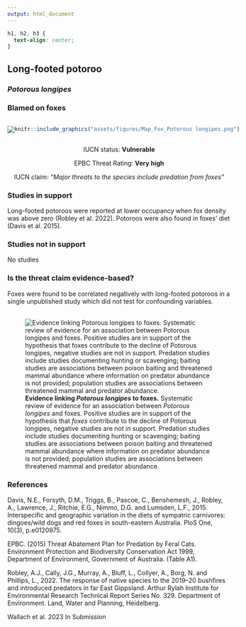 ```yaml
---
output: html_document
---
```

```css
h1, h2, h3 {
  text-align: center;
}
```

## **Long-footed potoroo**
### *Potorous longipes*
### Blamed on foxes

:::: {style="display: flex;"}

[![](assets/photos/Potorous longipes.png)](https://www.inaturalist.org/photos/40315288?size=original)

::: {}

:::

::: {}
  ```r
  knitr::include_graphics("assets/figures/Map_Fox_Potorous longipes.png")
  ```
:::

::::
<center>
IUCN status: **Vulnerable**

EPBC Threat Rating: **Very high**

IUCN claim: *"Major threats to the species include predation from foxes"*

</center>

### Studies in support

Long-footed potoroos were reported at lower occupancy when fox density was above zero (Robley et al. 2022). Potoroos were also found in foxes’ diet (Davis et al. 2015).

### Studies not in support

No studies

### Is the threat claim evidence-based?

Foxes were found to be correlated negatively with long-footed potoroos in a single unpublished study which did not test for confounding variables.
<br>
<br>

![**Evidence linking *Potorous longipes* to foxes.** Systematic review of evidence for an association between *Potorous longipes* and foxes. Positive studies are in support of the hypothesis that *foxes* contribute to the decline of Potorous longipes, negative studies are not in support. Predation studies include studies documenting hunting or scavenging; baiting studies are associations between poison baiting and threatened mammal abundance where information on predator abundance is not provided; population studies are associations between threatened mammal and predator abundance.](assets/figures/Main_Evidence_Fox_Potorous longipes.png)

### References

Davis, N.E., Forsyth, D.M., Triggs, B., Pascoe, C., Benshemesh, J., Robley, A., Lawrence, J., Ritchie, E.G., Nimmo, D.G. and Lumsden, L.F., 2015. Interspecific and geographic variation in the diets of sympatric carnivores: dingoes/wild dogs and red foxes in south-eastern Australia. PloS One, 10(3), p.e0120975.

EPBC. (2015) Threat Abatement Plan for Predation by Feral Cats. Environment Protection and Biodiversity Conservation Act 1999, Department of Environment, Government of Australia. (Table A1).

Robley, A.J., Cally, J.G., Murray, A., Bluff, L., Collyer, A., Borg, N. and Phillips, L., 2022. The response of native species to the 2019–20 bushfires and introduced predators in far East Gippsland. Arthur Rylah Institute for Environmental Research Technical Report Series No. 329. Department of Environment. Land, Water and Planning, Heidelberg.

Wallach et al. 2023 In Submission

